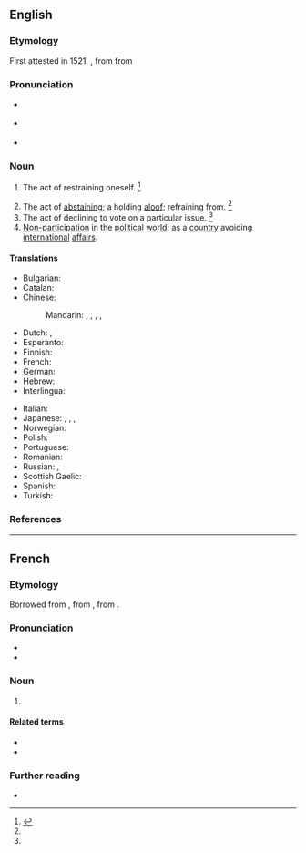 ==English==

===Etymology===
First attested in 1521. {{bor|en|fr|abstention|withtext=1}}, from {{der|en|LL.|abstēntiō}} from {{der|en|la|abstinēō||withhold, to abstain}}

===Pronunciation===
* {{a|RP}} {{IPA|/əbˈstɛn.ʃn̩/|lang=en}}
* {{a|US}} {{IPA|/æbˈstɛn.ʃn̩/|/əbˈstɛn.ʃn̩/|/æbˈstɛn.t͡ʃn̩/|/əbˈstɛn.t͡ʃn̩/|lang=en}}
* {{audio|en-us-abstention.ogg|Audio (US)|lang=en}}

===Noun===
{{en-noun|~}}

# {{lb|en|obsolete}} The act of restraining oneself. {{defdate|Attested from the early 16<sup>th</sup> century until the med 17<sup>th</sup> century.}}<ref name=SOED>{{R:SOED5|page=9}}</ref>
# The act of [[abstaining]]; a holding [[aloof]]; refraining from. {{defdate|First attested in the early 17<sup>th</sup> century.}}<ref name=SOED/>
# The act of declining to vote on a particular issue. {{defdate|First attested in the late 19<sup>th</sup> century.}}<ref name=SOED/>
# [[Non-participation]] in the [[political]] [[world]]; as a [[country]] avoiding [[international]] [[affairs]].

====Translations====
{{trans-top|the act of abstaining}}
* Bulgarian: {{t+|bg|въздържаност}}
* Catalan: {{t|ca|abstenció|f}}
* Chinese:
*: Mandarin: {{t+|cmn|棄權|sc=Hani}}, {{t+|cmn|弃权|tr=qìquán|sc=Hani}} {{qualifier|failing to exercise a right}}, {{t+|cmn|戒除|tr=jièchú|sc=Hani}} {{qualifier|bad habits}}, {{t+|cmn|戒酒|tr=jièjiǔ|sc=Hani}} {{qualifier|alcohol}}, {{t+|cmn|禁酒|tr=jìnjiǔ|sc=Hani}} {{qualifier|alcohol}}
* Dutch: {{t+|nl|onthouding|f}}, {{t+|nl|abstinentie|f}}
* Esperanto: {{t|eo|sindeteno}}
* Finnish: {{t|fi|pidättäytyminen}}
* French: {{t+|fr|abstention|f}}
* German: {{t+|de|Enthaltung|f}}
* Hebrew: {{t|he|הימנעו|f|tr=(himan'ut|sc=Hebr}}
* Interlingua: {{t|ia|abstention}}
{{trans-mid}}
* Italian: {{t+|it|astensione}}
* Japanese: {{t|ja|慎む|tr=つつしむこと, tsutsushimu koto|alt=慎むこと|sc=Jpan}}, {{t|ja|禁酒|tr=きんしゅ, kinshu|sc=Jpan}} {{qualifier|alcohol}}, {{t|ja|棄権|tr=きけん, kiken|sc=Jpan}} {{qualifier|failing to exercise a right}}, {{t+|ja|不参加|tr=ふさんか, fusanka|sc=Jpan}} {{qualifier|non-participation}}
* Norwegian: {{t|no|avhold|n}}
* Polish: {{t+|pl|abstynencja|f}}
* Portuguese: {{t+|pt|abstenção|f}}
* Romanian: {{t+|ro|abținere|f}}
* Russian: {{t+|ru|воздержа́ние|n}}, {{t+|ru|возде́ржанность|f}}
* Scottish Gaelic: {{t|gd|seachnadh|m}}
* Spanish: {{t+|es|abstención|f}}
* Turkish: {{t+|tr|çekimserlik}}
{{trans-bottom}}

===References===
<references/>

----

==French==

===Etymology===
Borrowed from {{bor|fr|LL.|abstentio|abstentiō, abstentiōnem}}, from {{der|fr|la|abstentus}}, from {{m|la|abstineō}}.

===Pronunciation===
* {{fr-IPA}}
* {{audio|Fr-abstention.ogg|Audio|lang=fr}}

===Noun===
{{fr-noun|f}}

# {{l|fr|abstention}}

====Related terms====
* {{l|fr|abstenir}}
* {{l|fr|abstinence}}

===Further reading===
* {{R:TLFi}}